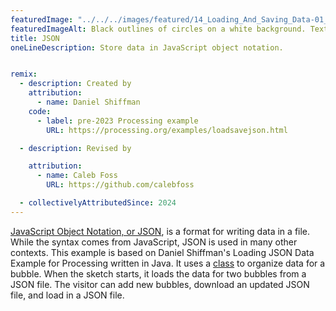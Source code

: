 ```yaml
---
featuredImage: "../../../images/featured/14_Loading_And_Saving_Data-01_JSON-thumbnail.png"
featuredImageAlt: Black outlines of circles on a white background. Text below the circles reads "Click and drag to add bubbles."
title: JSON
oneLineDescription: Store data in JavaScript object notation.


remix:
  - description: Created by
    attribution:
      - name: Daniel Shiffman
    code:
      - label: pre-2023 Processing example
        URL: https://processing.org/examples/loadsavejson.html

  - description: Revised by

    attribution:
      - name: Caleb Foss
        URL: https://github.com/calebfoss

  - collectivelyAttributedSince: 2024
---
```


<a href="https://developer.mozilla.org/en-US/docs/Learn/JavaScript/Objects/JSON" target="_blank">JavaScript Object Notation, or JSON</a>,
is a format for writing data in a file. While the syntax comes from
JavaScript, JSON is used in many other contexts. This example  is
based on Daniel Shiffman's Loading JSON Data Example for Processing
written in Java. It uses a
<a href="https://p5js.org/reference/p5/class" target="_blank">class</a>
to organize data for a bubble. When the sketch starts, it
loads the data for two bubbles from a JSON file. The visitor can add
new bubbles, download an updated JSON file, and load in a JSON file.